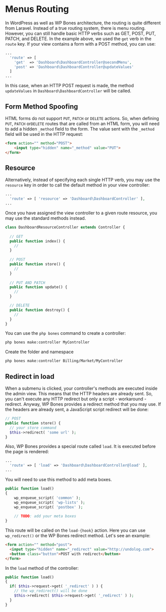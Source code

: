 
# Menus Routing

<BoilerplateDemoButton slug="routes" />

In WordPress as well as WP Bones architecture, the routing is quite different from Laravel. Instead of a true routing system, there is menu routing. However, you can still handle basic HTTP verbs such as GET, POST, PUT, PATCH, and DELETE. In the example above, we used the `get` verb in the `route` key. If your view contains a form with a POST method, you can use:

```php copy
...
  'route' => [
    'get'  => 'Dashboard\DashboardController@secondMenu',
    'post' => 'Dashboard\DashboardController@updateValues'
  ]
...  
```

In this case, when an HTTP POST request is made, the method `updateValues` in `Dashboard\DashboardController` will be called.

## Form Method Spoofing

HTML forms do not support `PUT`, `PATCH` or `DELETE` actions. So, when defining `PUT`, `PATCH` or`DELETE` routes that are called from an HTML form, you will need to add a hidden `_method` field to the form. The value sent with the `_method` field will be used in the HTTP request:

```html copy
<form action="" method="POST">
    <input type="hidden" name="_method" value="PUT">
</form>
```

## Resource

Alternatively, instead of specifying each single HTTP verb, you may use the `resource` key in order to call the default method in your view controller:

```php copy
...
  'route' => [ 'resource' => 'Dashboard\DashboardController' ],
...
```

Once you have assigned the view controller to a given route resource, you may use the standard methods instead.

```php copy
class DashboardResourceController extends Controller {
  
  // GET
  public function index() {
    //
  }
  
  // POST
  public function store() {
    //
  }
  
  // PUT AND PATCH
  public function update() {
    //
  }

  // DELETE
  public function destroy() {
    //
  }
}
```

You can use the `php bones` command to create a controller:

```sh copy
php bones make:controller MyController
```

Create the folder and namespace

```sh copy
php bones make:controller Billing/Market/MyController
```

## Redirect in load

When a submenu is clicked, your controller's methods are executed inside the admin view. This means that the HTTP headers are already sent. So, you can't execute any HTTP redirect but only a script - workaround - redirect. Anyway, WP Bones provides a redirect method that you may use. If the headers are already sent, a JavaScript script redirect will be done:

```php copy
// POST
public function store() {
  // your store command
  $this->redirect( 'some url' );
}
```

Also, WP Bones provides a special route called `load`. It is executed before the page is rendered:

```php copy
...
  'route' => [ 'load' => 'Dashboard\DashboardController@load' ],
...
```

<Callout>
You will need to use this method to add meta boxes.
</Callout>



```php copy
public function load()
{
    wp_enqueue_script( 'common' );
    wp_enqueue_script( 'wp-lists' );
    wp_enqueue_script( 'postbox' );
    
    // TODO: add your meta boxes
}
```

This route will be called on the `load-{hook}` action. Here you can use `wp_redirect()` or the WP Bones redirect method. Let's see an example:

```html copy
<form action="" method="post">
  <input type="hidden" name="_redirect" value="http://undolog.com">
  <button class="button">POST with redirect</button>
</form>
```

In the `load` method of the controller:

```php copy
public function load()
{
  if( $this->request->get( '_redirect' ) ) {
    // the wp_redirect() will be done
    $this->redirect( $this->request->get( '_redirect' ) );
  }
}
```
<BoilerplateDemoButton slug="routes" />